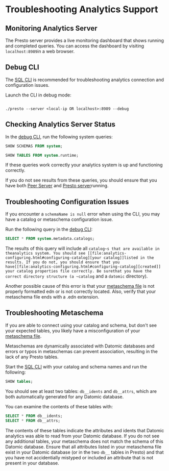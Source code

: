 Troubleshooting Analytics Support
=================================

Monitoring Analytics Server
---------------------------

The Presto server provides a live monitoring dashboard that shows running and completed queries. You can access the dashboard by visiting `localhost:8989`in a web browser.





Debug CLI
---------

The [SQL CLI](analytics-cli.html) is recommended for troubleshooting analytics connection and configuration issues.

Launch the CLI in debug mode:

```

./presto --server <local-ip OR localhost>:8989 --debug
```





Checking Analytics Server Status
--------------------------------

In the [debug CLI](#debug-cli), run the following system queries:

```sql
SHOW SCHEMAS FROM system;

SHOW TABLES FROM system.runtime;
```



If these queries work correctly your analytics system is up and functioning correctly.

If you do not see results from these queries, you should ensure that you have both [Peer Server](../client/peer-server.html) and [Presto server](analytics-connecting.html#running)running.





Troubleshooting Configuration Issues
------------------------------------

If you encounter a `schemaName is null` error when using the CLI, you may have a catalog or metaschema configuration issue.

Run the following query in the [debug CLI](#debug-cli):

```sql
SELECT * FROM system.metadata.catalogs;
```



The results of this query will include all `catalog~s that are available in theanalytics system. You should see [[file:analytics-configuring.html#configuring-catalog][your catalog]]listed in the results. If you do not, you should ensure that you have[[file:analytics-configuring.html#configuring-catalog][created]] your catalog properties file correctly. Be surethat you have the correct directory structure (a ~catalog` and a `datomic` directory).

Another possible cause of this error is that your [metaschema file](analytics-configuring.html#configuring-metaschema) is not properly formatted edn or is not correctly located. Also, verify that your metaschema file ends with a .edn extension.





Troubleshooting Metaschema
--------------------------

If you are able to connect using your catalog and schema, but don't see your expected tables, you likely have a misconfiguration of your [metaschema file](analytics-configuring.html#configuring-metaschema).

Metaschemas are dynamically associated with Datomic databases and errors or typos in metaschemas can prevent association, resulting in the lack of any Presto tables.

Start the [SQL CLI](analytics-cli.html) with your catalog and schema names and run the following:

```sql
SHOW tables;
```



You should see at least two tables: `db__idents` and `db__attrs`, which are both automatically generated for any Datomic database.

You can examine the contents of these tables with:

```sql
SELECT * FROM db__idents;
SELECT * FROM db__attrs;
```



The contents of these tables indicate the attributes and idents that Datomic analytics was able to read from your Datomic database. If you do not see any additional tables, your metaschema does not match the schema of this Datomic database. Ensure that all attributes listed in your metaschema file exist in your Datomic database (or in the two `db__` tables in Presto) and that you have not accidentially mistyped or included an attribute that is not present in your database.